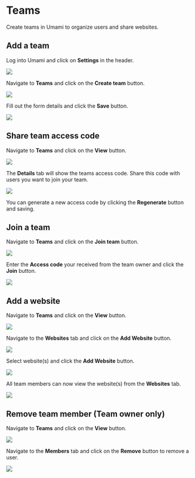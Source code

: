 # Teams

Create teams in Umami to organize users and share websites.

## Add a team

Log into Umami and click on **Settings** in the header.

<img src="/images/v2/navbar-settings.png" />

Navigate to **Teams** and click on the **Create team** button.

<img src="/images/v2/team-add.png" />

Fill out the form details and click the **Save** button.

<img src="/images/v2/team-add-form.png" />

## Share team access code

Navigate to **Teams** and click on the **View** button.

<img src="/images/v2/team-view.png" />

The **Details** tab will show the teams access code. Share this code with users you want to join your team.

<img src="/images/v2/team-details.png" />

You can generate a new access code by clicking the **Regenerate** button and saving.

## Join a team

Navigate to **Teams** and click on the **Join team** button.

<img src="/images/v2/team-add.png" />

Enter the **Access code** your received from the team owner and click the **Join** button.

<img src="/images/v2/team-join-form.png" />

## Add a website

Navigate to **Teams** and click on the **View** button.

<img src="/images/v2/team-view.png" />

Navigate to the **Websites** tab and click on the **Add Website** button.

<img src="/images/v2/team-website.png" />

Select website(s) and click the **Add Website** button.

<img src="/images/v2/team-add-website.png" />

All team members can now view the website(s) from the **Websites** tab.

<img src="/images/v2/team-view-website.png" />

## Remove team member (Team owner only)

Navigate to **Teams** and click on the **View** button.

<img src="/images/v2/team-view.png" />

Navigate to the **Members** tab and click on the **Remove** button to remove a user.

<img src="/images/v2/team-member.png" />
